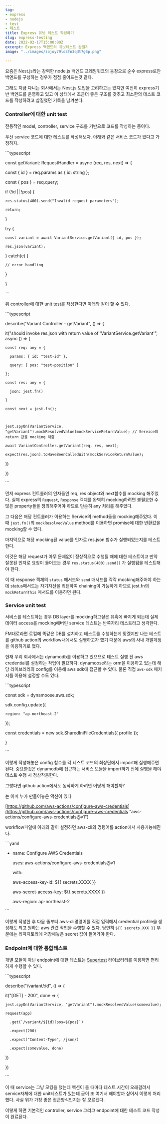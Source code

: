 ```yaml
---
tag:
- express
- nodejs
- test
- 테스트
title: Express 유닛 테스트 작성하기
slug: express-testing
date: 2022-02-17T15:00:00Z
excerpt: Express 백엔드의 유닛테스트 삽질기
image: "../images/zojuy79lo3fn3qdt7g6p.png"

---
```

요즘은 Nest.js라는 강력한 node.js 백엔드 프레임워크의 등장으로 순수 express로만 백엔드를 구성하는 경우가 점점 줄어드는것 같다.

그래도 지금 다니는 회사에서는 Nest.js 도입을 고려하고는 있지만 여전히 express기반 백엔드를 운영하고 있고 이 상태에서 조금더 좋은 구조를 갖추고 최소한의 테스트 코드를 작성하려고 삽질했던 기록을 남겨본다.

### Controller에 대한 unit test

전통적인 model, controller, service 구조를 기반으로 코드를 작성하는 중이다.

우선 service 코드에 대한 테스트를 작성해보자. 아래와 같은 서비스 코드가 있다고 가정하자.

\`\`\`typescript

const getVariant: RequestHandler = async (req, res, next) => {

  const { id } = req.params as { id: string };

  const { pos } = req.query;

  if (!id || !pos) {

    res.status(400).send("Invalid request parameters");

    return;

  }

  try {

    const variant = await VariantService.getVariant({ id, pos });

    res.json(variant);

  } catch(e) {

    // error handling

  }

}

\`\`\`

위 controller에 대한 unit test를 작성한다면 아래와 같이 할 수 있다.

\`\`\`typescript

describe("Variant Controller - getVariant", () => {

  it("should invoke res.json with return value of 'VariantService.getVariant'", async () => {

    const req: any = {

      params: { id: "test-id" },

      query: { pos: "test-position" }

    };

    const res: any = {

      json: jest.fn()

    }

    const next = jest.fn();

    

    jest.spyOn(VariantService, "getVariant").mockResolvedValue(mockServiceReturnValue); // Service의 return 값을 mocking 해줌

    await VariantController.getVariant(req, res, next);

    expect(res.json).toHaveBeenCalledWith(mockServiceReturnValue);

  })

})

\`\`\`

먼저 express 컨트롤러의 인자들인 req, res object와 next함수를 mocking 해주었다. 실제 express의 `Request`, `Response` 객체를 완벽히 mocking하려면 불필요한 수많은 property들을 정의해주어야 하므로 단순히 any 처리를 해주었다.

그 다음은 해당 컨트롤러가 이용하는 Service의 method들을 mocking해주었다. 이 때 `jest.fn()`의 `mockResolvedValue` method를 이용하면 promise에 대한 반환값을 mocking할 수 있다.

마지막으로 해당 mocking된 value를 인자로 res.json 함수가 실행되었는지를 테스트한다.

이것은 해당 request가 아무 문제없이 정상적으로 수행될 때에 대한 테스트이고 만약 잘못된 인자로 요청이 들어오는 경우 `res.status(400).send()` 가 실행됨을 테스트해야 한다.

이 때 response 객체의 `status` 매서드와 `send` 매서드를 각각 mocking해주어야 하는데 status매서드는 자기자신을 리턴하여 chaining이 가능하게 하므로 jest.fn의 `mockReturnThis` 매서드를 이용하면 된다.

### Service unit test

서비스를 테스트하는 경우 DB layer를 mocking하고싶은 유혹에 빠지게 되는데 실제 데이터 access를 mocking해버린 service 테스트는 반쪽자리 테스트라고 생각한다.

FM대로라면 로컬에 똑같은 DB를 설치하고 테스트를 수행하는게 맞겠지만 나는 테스트를 github action의 workflow내에서도 실행하고자 했기 때문에 aws의 사내 개발계정을 이용하기로 했다.

현재 우리 회사에서는 dynamodb를 이용하고 있으므로 테스트 실행 전 aws credential를 설정하는 작업이 필요하다. dynamoose라는 orm을 이용하고 있는데 해당 라이브러리의 config를 이용해 aws sdk에 접근할 수 있다. 물론 직접 `aws-sdk` 패키지를 이용해 설정할 수도 있다.

\`\`\`typescript


const sdk = dynamoose.aws.sdk;


  sdk.config.update({

    region: "ap-northeast-2"

  });

  const credentials = new sdk.SharedIniFileCredentials({ profile });

}

\`\`\`

이렇게 작성해놓은 config 함수를 각 테스트 코드의 최상단에서 import해 실행해주면 된다. 중요한것은 dynamodb에 접근하는 서비스 모듈을 import하기 전에 실행을 해야 테스트 수행 시 정상작동한다.

그렇다면 github action에서도 동작하게 하려면 어떻게 해야할까?

는 이미 누가 만들어놓은 액션이 있다

[https://github.com/aws-actions/configure-aws-credentials](https://github.com/aws-actions/configure-aws-credentials "aws-actions/configure-aws-credentials@v1") 

workflow파일에 아래와 같이 설정하면 aws-cli의 명령어를 action에서 사용가능해진다.

\`\`\`yaml

* name: Configure AWS Credentials

  uses: aws-actions/configure-aws-credentials@v1

  with:

    aws-access-key-id: ${{ secrets.XXXX }}

    aws-secret-access-key: ${{ secrets.XXXX }}

    aws-region: ap-northeast-2

\`\`\`

이렇게 작성한 후 다음 줄부터 aws-cli명령어를 직접 입력해서 credential profile을 생성해도 되고 원하는 aws 관련 작업을 수행할 수 있다. 당연히 `${{ secrets.XXX }}` 부분에는 리파지토리에 저장해놓은 secret 값이 들어가야 한다.

### Endpoint에 대한 통합테스트

개별 모듈이 아닌 endpoint에 대한 테스트는 [Supertest](https://github.com/visionmedia/supertest "Supertest") 라이브러리를 이용하면 편리하게 수행할 수 있다. 

\`\`\`typescript

describe("/variant/:id", () => {

  it("\[GET\] - 200", done => {

    jest.spyOn(VariantService, "getVariant").mockResolvedValue(somevalue);

    request(app)

      .get(`/variant/${id}?pos=${pos}`)

      .expect(200)

      .expect("Content-Type", /json/)

      .expect(somevalue, done)

  })

})

\`\`\`

이 때 service는 그냥 모킹을 했는데 액션이 돌 때마다 테스트 시간이 오래걸려서 service자체에 대한 unit테스트가 있는데 굳이 또 여기서 해야할까 싶어서 이렇게 처리했다. 사실 뭐가 가장 좋은 접근방식인지는 잘 모르겠다.

이렇게 하면 기본적인 controller, service 그리고 endpoint에 대한 테스트 코드 작성이 완료된다.